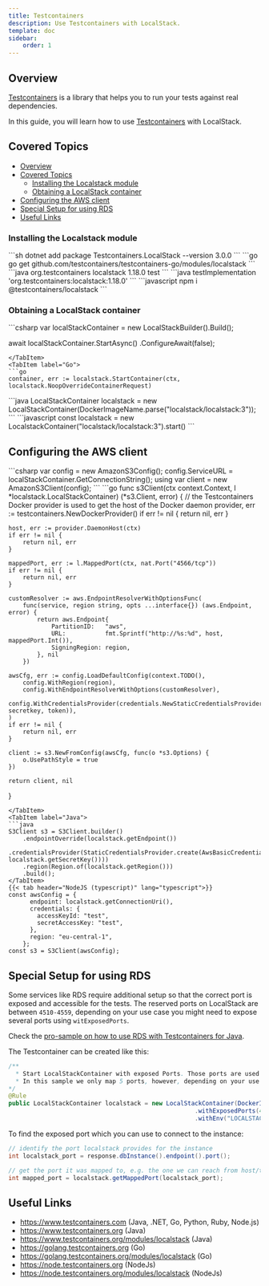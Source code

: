 ```yaml
---
title: Testcontainers
description: Use Testcontainers with LocalStack.
template: doc
sidebar:
    order: 1
---
```


## Overview

[Testcontainers](https://www.testcontainers.com/) is a library that helps you to run your
tests against real dependencies.

In this guide, you will learn how to use [Testcontainers](https://www.testcontainers.com/)
with LocalStack.

## Covered Topics

- [Overview](#overview)
- [Covered Topics](#covered-topics)
  - [Installing the Localstack module](#installing-the-localstack-module)
  - [Obtaining a LocalStack container](#obtaining-a-localstack-container)
- [Configuring the AWS client](#configuring-the-aws-client)
- [Special Setup for using RDS](#special-setup-for-using-rds)
- [Useful Links](#useful-links)

### Installing the Localstack module

<Tabs>
<TabItem label="NuGet">
```sh
dotnet add package Testcontainers.LocalStack --version 3.0.0
```
</TabItem>
<TabItem label="Go">
```go
go get github.com/testcontainers/testcontainers-go/modules/localstack
```
</TabItem>
<TabItem label="Java (Maven)">
```java
<dependency>
    <groupId>org.testcontainers</groupId>
    <artifactId>localstack</artifactId>
    <version>1.18.0</version>
    <scope>test</scope>
</dependency>
```
</TabItem>
<TabItem label="Java (Gradle)">
```java
testImplementation 'org.testcontainers:localstack:1.18.0'
```
</TabItem>
<TabItem label="NodeJS (npm)">
```javascript
npm i @testcontainers/localstack
```
</TabItem>
</Tabs>

### Obtaining a LocalStack container

<Tabs>
<TabItem label=".NET">
```csharp
var localStackContainer = new LocalStackBuilder().Build();

await localStackContainer.StartAsync()
    .ConfigureAwait(false);
```
</TabItem>
<TabItem label="Go">
```go
container, err := localstack.StartContainer(ctx, localstack.NoopOverrideContainerRequest)
```
</TabItem>
<TabItem label="Java">
```java
LocalStackContainer localstack = new LocalStackContainer(DockerImageName.parse("localstack/localstack:3"));
```
</TabItem>
<TabItem label="NodeJs (typescript)">
```javascript
const localstack = new LocalstackContainer("localstack/localstack:3").start()
```
</TabItem>
</Tabs>

## Configuring the AWS client

<Tabs>
<TabItem label=".NET">
```csharp
var config = new AmazonS3Config();
config.ServiceURL = localStackContainer.GetConnectionString();
using var client = new AmazonS3Client(config);
```
</TabItem>
<TabItem label="Go">
```go
func s3Client(ctx context.Context, l *localstack.LocalStackContainer) (*s3.Client, error) {
    // the Testcontainers Docker provider is used to get the host of the Docker daemon
    provider, err := testcontainers.NewDockerProvider()
    if err != nil {
        return nil, err
    }

    host, err := provider.DaemonHost(ctx)
    if err != nil {
        return nil, err
    }

    mappedPort, err := l.MappedPort(ctx, nat.Port("4566/tcp"))
    if err != nil {
        return nil, err
    }

    customResolver := aws.EndpointResolverWithOptionsFunc(
        func(service, region string, opts ...interface{}) (aws.Endpoint, error) {
            return aws.Endpoint{
                PartitionID:   "aws",
                URL:           fmt.Sprintf("http://%s:%d", host, mappedPort.Int()),
                SigningRegion: region,
            }, nil
        })

    awsCfg, err := config.LoadDefaultConfig(context.TODO(),
        config.WithRegion(region),
        config.WithEndpointResolverWithOptions(customResolver),
        config.WithCredentialsProvider(credentials.NewStaticCredentialsProvider(accesskey, secretkey, token)),
    )
    if err != nil {
        return nil, err
    }

    client := s3.NewFromConfig(awsCfg, func(o *s3.Options) {
        o.UsePathStyle = true
    })

    return client, nil
}
```
</TabItem>
<TabItem label="Java">
```java
S3Client s3 = S3Client.builder()
    .endpointOverride(localstack.getEndpoint())
    .credentialsProvider(StaticCredentialsProvider.create(AwsBasicCredentials.create(localstack.getAccessKey(), localstack.getSecretKey())))
    .region(Region.of(localstack.getRegion()))
    .build();
</TabItem>
{{< tab header="NodeJS (typescript)" lang="typescript">}}
const awsConfig = {
      endpoint: localstack.getConnectionUri(),
      credentials: {
        accessKeyId: "test",
        secretAccessKey: "test",
      },
      region: "eu-central-1",
    };
const s3 = S3Client(awsConfig);
```
</TabItem>
</Tabs>

## Special Setup for using RDS

Some services like RDS require additional setup so that the correct port is exposed and accessible for the tests.
The reserved ports on LocalStack are between `4510-4559`, depending on your use case you might need to expose several ports using `witExposedPorts`.

Check the [pro-sample on how to use RDS with Testcontainers for Java](https://github.com/localstack/localstack-pro-samples/tree/master/testcontainers-java-sample).

The Testcontainer can be created like this:

```java
/**
  * Start LocalStackContainer with exposed Ports. Those ports are used by services like RDS, where several databases can be started, running on different ports.
  * In this sample we only map 5 ports, however, depending on your use case you may need to map ports up to 4559
*/
@Rule
public LocalStackContainer localstack = new LocalStackContainer(DockerImageName("localstack/localstack:2.0.0"))
                                                    .withExposedPorts(4510, 4511, 4512, 4513, 4514) // the port can have any value between 4510-4559, but LS starts from 4510
                                                    .withEnv("LOCALSTACK_AUTH_TOKEN", auth_token); // add your Auth Token here

```

To find the exposed port which you can use to connect to the instance:

```java
// identify the port localstack provides for the instance
int localstack_port = response.dbInstance().endpoint().port();

// get the port it was mapped to, e.g. the one we can reach from host/the test
int mapped_port = localstack.getMappedPort(localstack_port);
```

## Useful Links

* https://www.testcontainers.com (Java, .NET, Go, Python, Ruby, Node.js)
* https://www.testcontainers.org (Java)
* https://www.testcontainers.org/modules/localstack (Java)
* https://golang.testcontainers.org (Go)
* https://golang.testcontainers.org/modules/localstack (Go)
* https://node.testcontainers.org (NodeJs)
* https://node.testcontainers.org/modules/localstack (NodeJs)